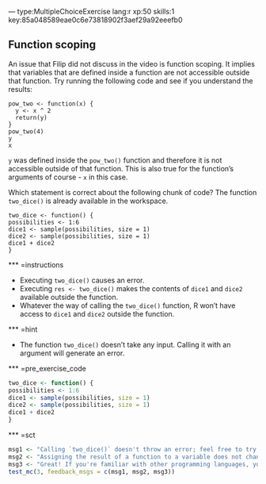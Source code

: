 --- type:MultipleChoiceExercise lang:r xp:50 skills:1 key:85a048589eae0c6e73818902f3aef29a92eeefb0

## Function scoping

An issue that Filip did not discuss in the video is function scoping. It implies that variables that are defined inside a function are not accessible outside that function. Try running the following code and see if you understand the results:
  
```
pow_two <- function(x) {
  y <- x ^ 2
  return(y)
}
pow_two(4)
y
x
```

`y` was defined inside the `pow_two()` function and therefore it is not accessible outside of that function. This is also true for the function's arguments of course - `x` in this case.

Which statement is correct about the following chunk of code? The function `two_dice()` is already available in the workspace.

```
two_dice <- function() {
possibilities <- 1:6
dice1 <- sample(possibilities, size = 1)
dice2 <- sample(possibilities, size = 1)
dice1 + dice2
}
```

*** =instructions

- Executing `two_dice()` causes an error.
- Executing `res <- two_dice()` makes the contents of `dice1` and `dice2` available outside the function.
- Whatever the way of calling the `two_dice()` function, R won't have access to `dice1` and `dice2` outside the function.

*** =hint

- The function `two_dice()` doesn't take any input. Calling it with an argument will generate an error.

*** =pre_exercise_code

```r
two_dice <- function() {
possibilities <- 1:6
dice1 <- sample(possibilities, size = 1)
dice2 <- sample(possibilities, size = 1)
dice1 + dice2
}
```

*** =sct

```r
msg1 <- "Calling `two_dice()` doesn't throw an error; feel free to try it out in the console. Try again."
msg2 <- "Assigning the result of a function to a variable does not change anything about the scoping of the variables inside that function. Have another go at it."
msg3 <- "Great! If you're familiar with other programming languages, you might wonder whether R passes arguments <i>by value</i> or <i>by reference</i>. Find out in the next exercise!"
test_mc(3, feedback_msgs = c(msg1, msg2, msg3))
```
